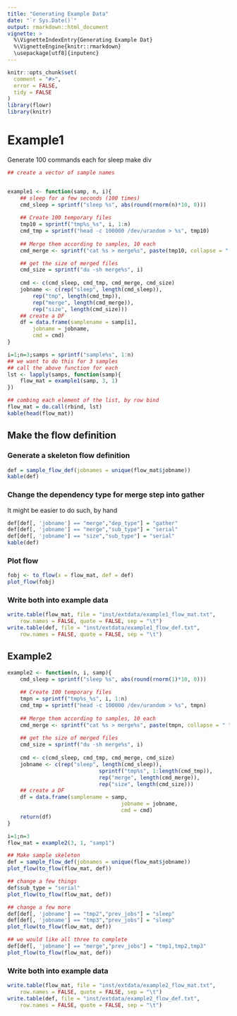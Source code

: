 ```yaml
---
title: "Generating Example Data"
date: "`r Sys.Date()`"
output: rmarkdown::html_document
vignette: >
  %\VignetteIndexEntry{Generating Example Dat}
  %\VignetteEngine{knitr::rmarkdown}
  \usepackage[utf8]{inputenc}
---
```


```r
knitr::opts_chunk$set(
  comment = "#>",
  error = FALSE,
  tidy = FALSE
)
library(flowr)
library(knitr)
```

# Example1

Generate 100 commands each for sleep make div
```r
## create a vector of sample names


example1 <- function(samp, n, i){
	## sleep for a few seconds (100 times)
	cmd_sleep = sprintf("sleep %s", abs(round(rnorm(n)*10, 0)))
	
	## Create 100 temporary files
	tmp10 = sprintf("tmp%s_%s", i, 1:n)
	cmd_tmp = sprintf("head -c 100000 /dev/urandom > %s", tmp10)
	
	## Merge them according to samples, 10 each
	cmd_merge <- sprintf("cat %s > merge%s", paste(tmp10, collapse = " "), i)

	## get the size of merged files
	cmd_size = sprintf("du -sh merge%s", i)
	
	cmd <- c(cmd_sleep, cmd_tmp, cmd_merge, cmd_size)
	jobname <- c(rep("sleep", length(cmd_sleep)),
		rep("tmp", length(cmd_tmp)),
		rep("merge", length(cmd_merge)),
		rep("size", length(cmd_size)))
	## create a DF
	df = data.frame(samplename = samp[i],
		jobname = jobname, 
		cmd = cmd)
}

i=1;n=3;samps = sprintf("sample%s", 1:n)
## we want to do this for 3 samples
## call the above function for each
lst <- lapply(samps, function(samp){
	flow_mat = example1(samp, 3, 1)
})

## combing each element of the list, by row bind
flow_mat = do.call(rbind, lst)
kable(head(flow_mat))
```


## Make the flow definition
### Generate a skeleton flow definition
```r
def = sample_flow_def(jobnames = unique(flow_mat$jobname))
kable(def)
```


### Change the dependency type for merge step into gather
It might be easier to do such, by hand
```r
def[def[, 'jobname'] == "merge","dep_type"] = "gather"
def[def[, 'jobname'] == "merge","sub_type"] = "serial"
def[def[, 'jobname'] == "size","sub_type"] = "serial"
kable(def)
```

### Plot flow
```r
fobj <- to_flow(x = flow_mat, def = def)
plot_flow(fobj)
```

### Write both into example data
```r
write.table(flow_mat, file = "inst/extdata/example1_flow_mat.txt", 
	row.names = FALSE, quote = FALSE, sep = "\t")
write.table(def, file = "inst/extdata/example1_flow_def.txt", 
	row.names = FALSE, quote = FALSE, sep = "\t")
```


## Example2
```r

example2 <- function(n, i, samp){
	cmd_sleep = sprintf("sleep %s", abs(round(rnorm(1)*10, 0)))
	
	## Create 100 temporary files
	tmpn = sprintf("tmp%s_%s", i, 1:n)
	cmd_tmp = sprintf("head -c 100000 /dev/urandom > %s", tmpn)
	
	## Merge them according to samples, 10 each
	cmd_merge <- sprintf("cat %s > merge%s", paste(tmpn, collapse = " "), i)
	
	## get the size of merged files
	cmd_size = sprintf("du -sh merge%s", i)
	
	cmd <- c(cmd_sleep, cmd_tmp, cmd_merge, cmd_size)
	jobname <- c(rep("sleep", length(cmd_sleep)),
							 sprintf("tmp%s", 1:length(cmd_tmp)),
							 rep("merge", length(cmd_merge)),
							 rep("size", length(cmd_size)))
	## create a DF
	df = data.frame(samplename = samp,
									jobname = jobname, 
									cmd = cmd)
	return(df)
}

i=1;n=3
flow_mat = example2(3, 1, "samp1")

## Make sample skeleton
def = sample_flow_def(jobnames = unique(flow_mat$jobname))
plot_flow(to_flow(flow_mat, def))

## change a few things
def$sub_type = "serial"
plot_flow(to_flow(flow_mat, def))

## change a few more
def[def[, 'jobname'] == "tmp2","prev_jobs"] = "sleep"
def[def[, 'jobname'] == "tmp3","prev_jobs"] = "sleep"
plot_flow(to_flow(flow_mat, def))

## we would like all three to complete
def[def[, 'jobname'] == "merge","prev_jobs"] = "tmp1,tmp2,tmp3"
plot_flow(to_flow(flow_mat, def))
```

### Write both into example data
```r
write.table(flow_mat, file = "inst/extdata/example2_flow_mat.txt", 
	row.names = FALSE, quote = FALSE, sep = "\t")
write.table(def, file = "inst/extdata/example2_flow_def.txt", 
	row.names = FALSE, quote = FALSE, sep = "\t")
```


